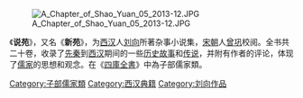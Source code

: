 [[File:A_Chapter_of_Shao_Yuan_05_2013-12.JPG|thumb]]

《'''说苑'''》，又名《'''新苑'''》，为[[西汉|西汉]]人[[刘向|刘向]]所著杂事小说集，[[宋朝|宋朝]]人[[曾巩|曾巩]]校阅。全书共二十卷，收录了[[先秦|先秦]]到[[西汉|西汉]]期间的一些[[历史|历史]][[故事|故事]]和[[传说|传说]]，并附有作者的评论，体现了[[儒家|儒家]]的思想和观念。在《[[四庫全書|四庫全書]]》中為子部儒家類。

{{Historical-book-stub}}
{{Wikiquote}}
{{Wikisource}}

[[Category:子部儒家類|Category:子部儒家類]]
[[Category:西汉典籍|Category:西汉典籍]]
[[Category:刘向作品|Category:刘向作品]]